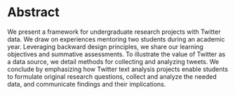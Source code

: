 # Abstract

We present a framework for undergraduate research projects with Twitter data. We draw on experiences mentoring two students during 
an academic year. 
Leveraging backward design principles, we share our learning objectives and
summative assessments. To illustrate the value of Twitter as a data source, 
we detail methods for collecting and analyzing tweets. We conclude by emphasizing
how Twitter text analysis projects enable students to formulate 
original research questions, collect and analyze the needed data, and communicate
findings and their implications.